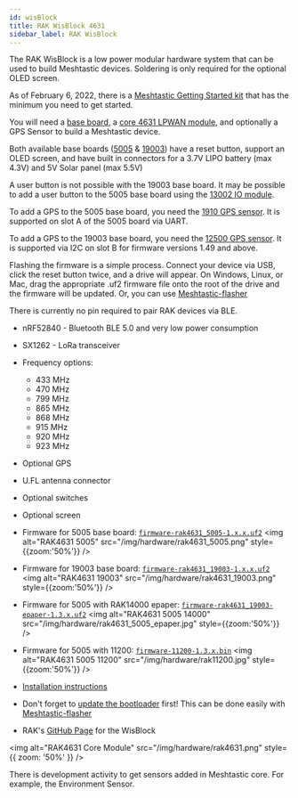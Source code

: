 ```yaml
---
id: wisBlock
title: RAK WisBlock 4631
sidebar_label: RAK WisBlock
---
```


The RAK WisBlock is a low power modular hardware system that can be used to build Meshtastic devices. Soldering is only required for the optional OLED screen.

As of February 6, 2022, there is a [Meshtastic Getting Started kit](https://store.rakwireless.com/products/wisblock-meshtastic-starter-kit) that has the minimum you need to get started.

You will need a [base board](https://store.rakwireless.com/collections/wisblock-base), a [core 4631 LPWAN module](https://store.rakwireless.com/collections/wisblock-core/products/rak4631-lpwan-node), and optionally a GPS Sensor to build a Meshtastic device.

Both available base boards ([5005](https://store.rakwireless.com/collections/wisblock-base/products/rak5005-o-base-board) & [19003](https://store.rakwireless.com/collections/wisblock-base/products/wisblock-base-board-rak19003)) have a reset button, support an OLED screen, and have built in connectors for a 3.7V LIPO battery (max 4.3V) and 5V Solar panel (max 5.5V)

A user button is not possible with the 19003 base board. It may be possible to add a user button to the 5005 base board using the [13002 IO module](https://store.rakwireless.com/collections/wisblock-interface/products/adapter-module-rak13002).

To add a GPS to the 5005 base board, you need the [1910 GPS sensor](https://store.rakwireless.com/collections/wisblock-sensor/products/rak1910-max-7q-gnss-location-sensor). It is supported on slot A of the 5005 board via UART.

To add a GPS to the 19003 base board, you need the [12500 GPS sensor](https://store.rakwireless.com/products/wisblock-gnss-location-module-rak12500). It is supported via I2C on slot B for firmware versions 1.49 and above.

Flashing the firmware is a simple process. Connect your device via USB, click the reset button twice, and a drive will appear. On Windows, Linux, or Mac, drag the appropriate .uf2 firmware file onto the root of the drive and the firmware will be updated. Or, you can use [Meshtastic-flasher](https://github.com/meshtastic/Meshtastic-gui-installer)

There is currently no pin required to pair RAK devices via BLE.

- nRF52840 - Bluetooth BLE 5.0 and very low power consumption
- SX1262 - LoRa transceiver
- Frequency options:
  - 433 MHz
  - 470 MHz
  - 799 MHz
  - 865 MHz
  - 868 MHz
  - 915 MHz
  - 920 MHz
  - 923 MHz
- Optional GPS
- U.FL antenna connector
- Optional switches
- Optional screen

- Firmware for 5005 base board: [`firmware-rak4631_5005-1.x.x.uf2`](/downloads)
<img alt="RAK4631 5005" src="/img/hardware/rak4631_5005.png" style={{zoom:'50%'}} />

- Firmware for 19003 base board: [`firmware-rak4631_19003-1.x.x.uf2`](/downloads)
<img alt="RAK4631 19003" src="/img/hardware/rak4631_19003.png" style={{zoom:'50%'}} />

- Firmware for 5005 with RAK14000 epaper: [`firmware-rak4631_19003-epaper-1.3.x.uf2`](/downloads)
<img alt="RAK4631 5005 14000" src="/img/hardware/rak4631_5005_epaper.jpg" style={{zoom:'50%'}} />

- Firmware for 5005 with 11200: [`firmware-11200-1.3.x.bin`](/downloads)
<img alt="RAK4631 5005 11200" src="/img/hardware/rak11200.jpg" style={{zoom:'50%'}} />

- [Installation instructions](https://docs.rakwireless.com/Product-Categories/WisBlock/RAK4631/Quickstart/#rak4631-lora-mesh-via-meshtastic)
- Don't forget to [update the bootloader](https://docs.rakwireless.com/Product-Categories/WisBlock/RAK4631/Quickstart/#updating-the-bootloader) first! This can be done easily with [Meshtastic-flasher](https://github.com/meshtastic/Meshtastic-gui-installer)
- RAK's [GitHub Page](https://github.com/RAKWireless/WisBlock) for the WisBlock

<img
  alt="RAK4631 Core Module"
  src="/img/hardware/rak4631.png"
  style={{ zoom: '50%' }}
/>

There is development activity to get sensors added in Meshtastic core. For example, the Environment Sensor.
